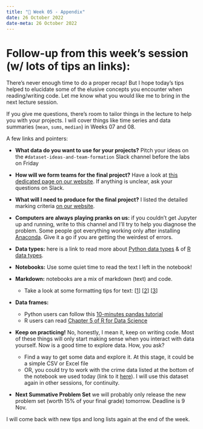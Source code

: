 ---
title: "🔖 Week 05 - Appendix"
date: 26 October 2022
date-meta: 26 October 2022
---


# Follow-up from this week's session (w/ lots of tips an links):


There's never enough time to do a proper recap! But I hope today's tips helped to elucidate some of the elusive concepts you encounter when reading/writing code. Let me know what you would like me to bring in the next lecture session. 

If you give me questions, there's room to tailor things in the lecture to help you with your projects. I will cover things like time series and data summaries (`mean`, `sums`, `median`) in Weeks 07 and 08.


A few links and pointers:

- **What data do you want to use for your projects?** Pitch your ideas on the `#dataset-ideas-and-team-formation` Slack channel before the labs on Friday

- **How will we form teams for the final project?** Have a look at [this dedicated page on our website](https://lse-dsi.github.io/lse-ds105-course-notes/assessments/formative2.html). If anything is unclear, ask your questions on Slack.

- **What will I need to produce for the final project?** I listed the detailed marking criteria [on our website](https://lse-dsi.github.io/lse-ds105-course-notes/main/assessments.html#projects-marking-criteria).

- **Computers are always playing pranks on us:** if you couldn't get Jupyter up and running, write to this channel and I'll try to help you diagnose the problem. Some people got everything working only after installing [Anaconda](https://www.anaconda.com/products/distribution). Give it a go if you are getting the weirdest of errors.

- **Data types:** here is a link to read more about [Python data types](https://www.geeksforgeeks.org/python-data-types/) & of [R data types](https://www.geeksforgeeks.org/datatypes-in-r-language/).

- **Notebooks:** Use some quiet time to read the text I left in the notebook!

- **Markdown:** notebooks are a mix of markdown (text) and code. 
    - Take a look at some formatting tips for text: [[1](https://lse-dsi-ds105.slack.com/archives/C042U1NL17S/p1666712879658199)] [[2](https://docs.github.com/en/get-started/writing-on-github/getting-started-with-writing-and-formatting-on-github/basic-writing-and-formatting-syntax)] [[3](https://bookdown.org/yihui/rmarkdown-cookbook/)]

- **Data frames:** 
    - Python users can follow this [10-minutes pandas tutorial](https://pandas.pydata.org/pandas-docs/stable/user_guide/10min.html) 
    - R users can read [Chapter 5 of R for Data Science](https://r4ds.had.co.nz/workflow-basics.html)

- **Keep on practicing!** No, honestly, I mean it, keep on writing code. Most of these things will only start making sense when you interact with data yourself. Now is a good time to explore data. How, you ask?
    - Find a way to get some data and explore it. At this stage, it could be a simple CSV or Excel file
    - OR, you could try to work with the crime data listed at the bottom of the notebook we used today (link to it [here](https://moodle.lse.ac.uk/mod/folder/view.php?id=1130555)). I will use this dataset again in other sessions, for continuity.

- **Next Summative Problem Set** we will probably only release the new problem set (worth 15% of your final grade) tomorrow. Deadline is 9 Nov.

I will come back with new tips and long lists again at the end of the week.